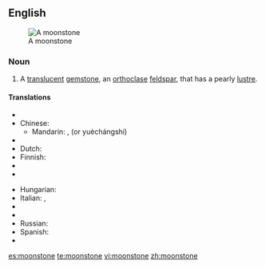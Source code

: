 ==English==
[[Image:MoonstoneGem.jpg|thumb|A moonstone]]

===Noun===
{{wikipedia|moonstone (gemstone)}}
{{en-noun}}

# {{mineralogy}} A [[translucent]] [[gemstone]], an [[orthoclase]] [[feldspar]], that has a pearly [[lustre]].

====Translations====
{{trans-top|translucent gemstone}}
* {{trreq|Arabic}}
* Chinese:
** Mandarin: {{t-|cmn|月長石|sc=Hani}}, {{t-|cmn|月长石|tr=yuèzhǎngshí|sc=Hani}} (or yuèchángshí)
* {{trreq|Czech}}
* Dutch: {{t|nl|maansteen|m}}
* Finnish: {{t-|fi|kuukivi}}
* {{trreq|French}}
* {{trreq|German}}
{{trans-mid}}
* Hungarian: {{t|hu|holdkő}}
* Italian: {{t|it|pietra di luna|f}},  {{t-|it|lunaria|f}}
* {{trreq|Japanese}}
* {{trreq|Portuguese}}
* Russian: {{t|ru|лунный камень|m|tr=lúnnyj kám'en'}}
* Spanish: {{t|es|piedra de luna|f}}
* {{trreq|Swedish}}
{{trans-bottom}}

[[es:moonstone]]
[[te:moonstone]]
[[vi:moonstone]]
[[zh:moonstone]]